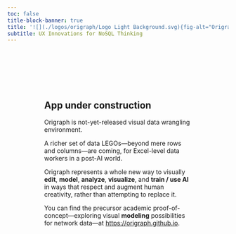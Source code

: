 ```yaml
---
toc: false
title-block-banner: true
title: '![](./logos/origraph/Logo Light Background.svg){fig-alt="Origraph Logo" height="5em" .header-logo} Origraph'
subtitle: UX Innovations for NoSQL Thinking
---
```


<style>
  #quarto-content:before {
    content: ' ';
    display: block;
    position: fixed;
    top: 0;
    left: 0;
    width: 100%;
    height: 100%;
    opacity: 0.35;
    background-image: url("./lightBackground.svg");
    background-size: cover;
    background-repeat: no-repeat;
    z-index: -1000;
  }
  .title {
    position: relative;
  }
  .quarto-title-banner {
    min-height: 15em;
    align-items: center;
  }
  .header-logo {
    position: absolute;
    left: calc(100% + 1em);
    top: -1.25em;
  }
  #quarto-content {
    min-height: calc(100vh - 61px - 15em)
  }
  .intro, .cta {
    background-color: var(--my-extra-white);
    padding: 6em;
  }
  .column-screen-left {
    background-color: var(--cb-extra-dark-3-purple);
    color: var(--my-white);
    padding: 6em;
    margin: 3em 0em;
    h2, .h2 {
      color: var(--cb-light-3-purple);
      border-bottom-color: var(--cb-light-3-purple);
    }
    .anchorjs-link {
      color: var(--cb-3-purple);
    }
  }
  .column-screen-right {
    background-color: var(--cb-extra-light-6-yellow);
    padding: 6em;
    margin: 0em;
    h2, .h2 {
      color: var(--cb-extra-dark-6-yellow);
      border-bottom-color: var(--cb-extra-dark-6-yellow);
    }
    .anchorjs-link {
      color: var(--cb-6-yellow);
    }
    & > p {
      max-width: 35em;
    }
  }
  :root {
    --background-color: var(--my-extra-white);
  }
</style>

::: {.intro}

## [App under construction]{.orange .accent}

Origraph is not-yet-released visual data wrangling environment.

A richer set of data LEGOs—beyond mere rows and columns—are coming, for Excel-level data workers in a post-AI world.

Origraph represents a whole new way to visually [**edit**]{.purple .accent}, [**model**]{.teal .accent}, [**analyze**]{.green .accent}, [**visualize**]{.pink .accent}, and [**train / use AI**]{.yellow .accent} in ways that respect and augment human creativity, rather than attempting to replace it.

<!-- [About the app](about.qmd){.origraph-button .pink style="display:inline-block"} -->

You can find the precursor academic proof-of-concept—exploring visual [**modeling**]{.teal .accent} possibilities for network data—at [https://origraph.github.io](https://origraph.github.io).

:::

<!--

::: {.column-screen-left}

## Humans still have (unsupported) data superpowers

At Origraph, we believe that natural human curiosity should be all that you need to ask deep, insightful questions about your data. [**Creativity is fundamental to good data science**]{.pink .accent}—including what information you choose to collect, how you organize and model it, and the kinds of questions that you dare to ask about it.

However, modern visual computing is less than a century old. We're still in the dark ages, w.r.t. all the ways that software can (or could) satisfy human curiosity, and how to facilitate thinking outside of the box. Despite universal understanding—zero explanation needed—of "advanced" data concepts like pins-and-red-string graphs in movies, the set theory that comes naturally to anyone looking at a Venn diagram, or the ability to craft sophisticated arguments about ontological problems like whether a hot dog is a sandwich; [**we're still missing the basic UX for working with non-tabular data**]{.orange .accent}.

Search engines, AI, and spreadsheets are ubiquitous. But if you want to ask more expressive questions than they can understand; if you want to color outside of the lines of tables; or go beyond guess-and-check prompt engineering; [**existing software still gatekeeps the fun side of data science**]{.yellow .accent} by demanding artificial requirements like programming experience and/or a PhD in data science to play with any other data shapes.

:::

::: {.column-screen-right}
## Get ahead of the post-AI aftermath

If you're smart enough to see past the hype—to the limits of what AI can or should do—you already understand that [**human creativity is the most important digital skill of the future**]{.teal .accent}.

While your competitors are busy with the blunder of trying to outsource all the work of their most creative employees to expensive, hallucinating chatbots, we offer:

[Consulting services](consulting.qmd){.origraph-button .yellow style="display:inline-block"}

for how to best empower the human data workers in your organization with data that you already have, and how to plan for the creative data-based thinking that you will need in the future.
:::

-->